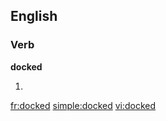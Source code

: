==English==

===Verb===
'''docked'''

# {{past of|[[dock]]}}

[[fr:docked]]
[[simple:docked]]
[[vi:docked]]